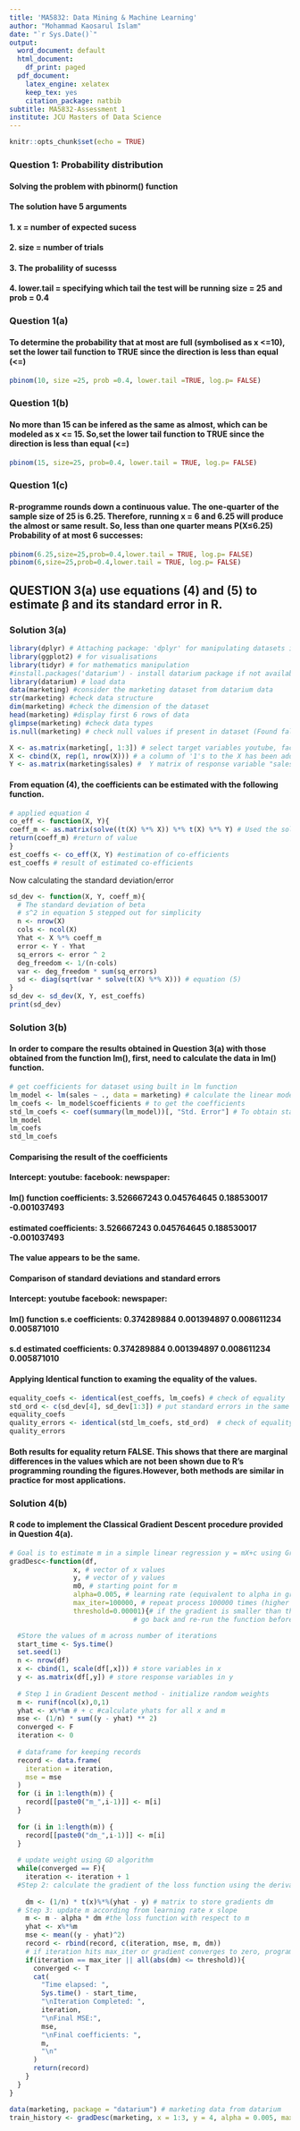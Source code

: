 ---
title: 'MA5832: Data Mining & Machine Learning'
author: "Mohammad Kaosarul Islam"
date: "`r Sys.Date()`"
output:
  word_document: default
  html_document:
    df_print: paged
  pdf_document:
    latex_engine: xelatex
    keep_tex: yes
    citation_package: natbib
subtitle: MA5832-Assessment 1
institute: JCU Masters of Data Science
---

```{r setup, include=FALSE}
knitr::opts_chunk$set(echo = TRUE)
```
### Question 1: Probability distribution
#### Solving the problem with pbinorm() function 
#### The solution have 5 arguments
#### 1.  x = number of expected sucess
#### 2. size = number of trials
#### 3. The probalility of sucesss
#### 4. lower.tail = specifying which tail the test will be running size = 25 and prob = 0.4

### Question 1(a)
#### To determine the probability that at most are full (symbolised as x <=10), set the lower tail function to TRUE since the direction is less than equal (<=)
```{r}
pbinom(10, size =25, prob =0.4, lower.tail =TRUE, log.p= FALSE)
```
### Question 1(b)
#### No more than 15 can be infered as the same as almost, which can be modeled as x <= 15. So,set the lower tail function to TRUE since the direction is less than equal (<=)
```{r}
pbinom(15, size=25, prob=0.4, lower.tail = TRUE, log.p= FALSE)
```
### Question 1(c)
#### R-programme rounds down a continuous value.  The one-quarter of the sample size of 25 is 6.25. Therefore, running x = 6 and 6.25 will produce the almost or same result. So, less than one quarter means P(X≤6.25) Probability of at most 6 successes:
```{r}
pbinom(6.25,size=25,prob=0.4,lower.tail = TRUE, log.p= FALSE)
pbinom(6,size=25,prob=0.4,lower.tail = TRUE, log.p= FALSE)
```

## QUESTION 3(a) use equations (4) and (5) to estimate β and its standard error in R.
### Solution 3(a) 
```{r}
library(dplyr) # Attaching package: 'dplyr' for manipulating datasets in R
library(ggplot2) # for visualisations
library(tidyr) # for mathematics manipulation
#install.packages('datarium') - install datarium package if not available in R (if already installed then not required)
library(datarium) # load data
data(marketing) #consider the marketing dataset from datarium data
str(marketing) #check data structure
dim(marketing) #check the dimension of the dataset
head(marketing) #display first 6 rows of data
glimpse(marketing) #check data types
is.null(marketing) # check null values if present in dataset (Found false for marketing dataset)
```

```{r}
X <- as.matrix(marketing[, 1:3]) # select target variables youtube, facebook and newspaper in X matrix by excluding response variable sales 
X <- cbind(X, rep(1, nrow(X))) # a column of '1's to the X has been added to estimate β0 or the ’Y’ intercept
Y <- as.matrix(marketing$sales) #  Y matrix of response variable "sales"
```
#### From equation (4), the coefficients can be estimated with the following function.
```{r}
# applied equation 4
co_eff <- function(X, Y){
coeff_m <- as.matrix(solve((t(X) %*% X)) %*% t(X) %*% Y) # Used the solve() function to calculate the inverse.
return(coeff_m) #return of value  
}
est_coeffs <- co_eff(X, Y) #estimation of co-efficients  
est_coeffs # result of estimated co-efficients 
```
Now calculating the standard deviation/error
```{r}
sd_dev <- function(X, Y, coeff_m){
  # The standard deviation of beta
  # s^2 in equation 5 stepped out for simplicity
  n <- nrow(X)
  cols <- ncol(X)
  Yhat <- X %*% coeff_m
  error <- Y - Yhat
  sq_errors <- error ^ 2
  deg_freedom <- 1/(n-cols) 
  var <- deg_freedom * sum(sq_errors)
  sd <- diag(sqrt(var * solve(t(X) %*% X))) # equation (5)
}
sd_dev <- sd_dev(X, Y, est_coeffs)
print(sd_dev)
```

### Solution 3(b) 
#### In order to compare the results obtained in Question 3(a) with those obtained from the function lm(), first, need to calculate the data in lm() function.
```{r}
# get coefficients for dataset using built in lm function 
lm_model <- lm(sales ~ ., data = marketing) # calculate the linear model
lm_coefs <- lm_model$coefficients # to get the coefficients
std_lm_coefs <- coef(summary(lm_model))[, "Std. Error"] # To obtain standard errors
lm_model
lm_coefs
std_lm_coefs
```
#### Comparising the result of the coefficients 
####                                Intercept:    youtube:     facebook:     newspaper:
#### lm() function coefficients:   3.526667243   0.045764645   0.188530017  -0.001037493 
#### estimated coefficients:       3.526667243   0.045764645  0.188530017  -0.001037493

#### The value appears to be the same.
#### Comparison of standard deviations and standard errors
####                                  Intercept:   youtube      facebook:    newspaper:
#### lm() function s.e coefficients:  0.374289884  0.001394897  0.008611234  0.005871010 
#### s.d estimated coefficients:      0.374289884  0.001394897  0.008611234  0.005871010  
#### Applying Identical function to examing the equality of the values.
```{r}
equality_coefs <- identical(est_coeffs, lm_coefs) # check of equality
std_ord <- c(sd_dev[4], sd_dev[1:3]) # put standard errors in the same order 
equality_coefs
quality_errors <- identical(std_lm_coefs, std_ord)  # check of equality
quality_errors
```
#### Both results for equality return FALSE. This shows that there are marginal differences in the values which are not been shown due to R's programming rounding the figures.However, both methods are similar in practice for most applications.


### Solution 4(b) 
####  R code to implement the Classical Gradient Descent procedure provided in Question 4(a).
```{r}
# Goal is to estimate m in a simple linear regression y = mX+c using Gradient Descent
gradDesc<-function(df,
                x, # vector of x values
                y, # vector of y values
                m0, # starting point for m
                alpha=0.005, # learning rate (equivalent to alpha in gradient descent)
                max_iter=100000, # repeat process 100000 times (higher iteration => global optimum)
                threshold=0.00001){# if the gradient is smaller than the threshold (changes), stop
                               # go back and re-run the function before continuing to next iteration

  #Store the values of m across number of iterations
  start_time <- Sys.time()
  set.seed(1)
  n <- nrow(df)
  x <- cbind(1, scale(df[,x])) # store variables in x
  y <- as.matrix(df[,y]) # store response variables in y
  
  # Step 1 in Gradient Descent method - initialize random weights
  m <- runif(ncol(x),0,1)
  yhat <- x%*%m # + c #calculate yhats for all x and m
  mse <- (1/n) * sum((y - yhat) ** 2)
  converged <- F
  iteration <- 0
  
  # dataframe for keeping records
  record <- data.frame(
    iteration = iteration,
    mse = mse
  )
  for (i in 1:length(m)) {
    record[[paste0("m_",i-1)]] <- m[i]
  }
  
  for (i in 1:length(m)) {
    record[[paste0("dm_",i-1)]] <- m[i]
  }
  
  # update weight using GD algorithm
  while(converged == F){
    iteration <- iteration + 1
  #Step 2: calculate the gradient of the loss function using the derivative of the 
 
    dm <- (1/n) * t(x)%*%(yhat - y) # matrix to store gradients dm
  # Step 3: update m according from learning rate x slope
    m <- m - alpha * dm #the loss function with respect to m
    yhat <- x%*%m
    mse <- mean((y - yhat)^2)
    record <- rbind(record, c(iteration, mse, m, dm))
    # if iteration hits max_iter or gradient converges to zero, program ends
    if(iteration == max_iter || all(abs(dm) <= threshold)){
      converged <- T
      cat(
        "Time elapsed: ", 
        Sys.time() - start_time, 
        "\nIteration Completed: ", 
        iteration,
        "\nFinal MSE:",
        mse,
        "\nFinal coefficients: ",
        m,
        "\n"
      )
      return(record)
    }
  }
}

data(marketing, package = "datarium") # marketing data from datarium
train_history <- gradDesc(marketing, x = 1:3, y = 4, alpha = 0.005, max_iter = 100000) # gd output 


```


